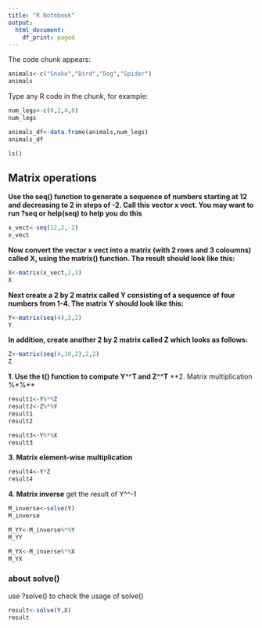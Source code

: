 ```yaml
---
title: "R Notebook"
output:
  html_document:
    df_print: paged
---
```


The code chunk appears:
```r
animals<-c("Snake","Bird","Dog","Spider")
animals
```

Type any R code in the chunk, for example:
```r
num_legs<-c(0,2,4,8)
num_legs
```
```r
animals_df<-data.frame(animals,num_legs)
animals_df
```
```r
ls()
```

## Matrix operations

**Use the seq() function to generate a sequence of numbers starting at 12 and decreasing to 2 in
steps of -2. Call this vector x vect. You may want to run ?seq or help(seq) to help you do
this**
```r
x_vect<-seq(12,2,-2)
x_vect
```

**Now convert the vector x vect into a matrix (with 2 rows and 3 coloumns) called X, using
the matrix() function. The result should look like this:**
```r
X<-matrix(x_vect,2,3)
X
```

**Next create a 2 by 2 matrix called Y consisting of a sequence of four numbers from 1-4. The
matrix Y should look like this:**
```r
Y<-matrix(seq(4),2,2)
Y
```

**In addition, create another 2 by 2 matrix called Z which looks as follows:**
```r
Z<-matrix(seq(4,10,2),2,2)
Z
```

**1. Use the t() function to compute Y^^T and Z^^T**
**2. Matrix multiplication %*%**

```r
result1<-Y%*%Z
result2<-Z%*%Y
result1
result2
```


```r
result3<-Y%*%X
result3
```

**3. Matrix element-wise multiplication**
```r
result4<-Y*Z
result4
```

**4. Matrix inverse**
get the result of Y^^-1
```r
M_inverse<-solve(Y)
M_inverse
```
```r
M_YY<-M_inverse%*%Y
M_YY
```
```r
M_YX<-M_inverse%*%X
M_YX
```

### about solve()
use ?solve() to check the usage of solve()

```r
result<-solve(Y,X)
result
```

